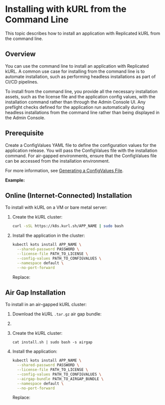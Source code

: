 
# Installing with kURL from the Command Line

This topic describes how to install an application with Replicated kURL from the command line.

## Overview

You can use the command line to install an application with Replicated kURL. A common use case for installing from the command line is to automate installation, such as performing headless installations as part of CI/CD pipelines.

To install from the command line, you provide all the necessary installation assets, such as the license file and the application config values, with the installation command rather than through the Admin Console UI. Any preflight checks defined for the application run automatically during headless installations from the command line rather than being displayed in the Admin Console.

## Prerequisite

Create a ConfigValues YAML file to define the configuration values for the application release. You will pass the ConfigValues file with the installation command. For air-gapped environments, ensure that the ConfigValues file can be accessed from the installation environment. 

For more information, see [Generating a ConfigValues File](/vendor/releases-configvalues).

**Example:**

<ConfigValuesExample/>

## Online (Internet-Connected) Installation

<IntroKurl/>

To install with kURL on a VM or bare metal server:

1. Create the kURL cluster:

   ```bash
   curl -sSL https://k8s.kurl.sh/APP_NAME | sudo bash
   ```

1. Install the application in the cluster:

    ```bash
    kubectl kots install APP_NAME \
      --shared-password PASSWORD \
      --license-file PATH_TO_LICENSE \
      --config-values PATH_TO_CONFIGVALUES \
      --namespace default \
      --no-port-forward
    ```

    Replace:

    <PlaceholdersGlobal/>

    <PlaceholderNamespaceKurl/>

<IntroEmbedded/>

## Air Gap Installation

To install in an air-gapped kURL cluster:

1. Download the kURL `.tar.gz` air gap bundle:

   <DownloadkURLBundle/>

1. <ExtractKurlBundle/>

1. Create the kURL cluster:

   ```
   cat install.sh | sudo bash -s airgap
   ```

1. Install the application:

    ```bash
    kubectl kots install APP_NAME \
      --shared-password PASSWORD \
      --license-file PATH_TO_LICENSE \
      --config-values PATH_TO_CONFIGVALUES \
      --airgap-bundle PATH_TO_AIRGAP_BUNDLE \
      --namespace default \
      --no-port-forward
    ```

    Replace:

    <PlaceholdersGlobal/>

    <PlaceholderAirgapBundle/>

    <PlaceholderNamespaceEmbedded/>    